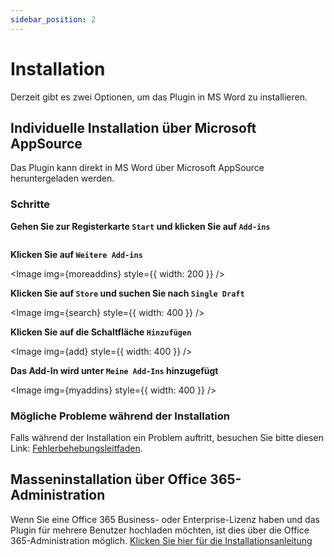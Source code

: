 ```yaml
---
sidebar_position: 2
---
```



# Installation

Derzeit gibt es zwei Optionen, um das Plugin in MS Word zu installieren.

## Individuelle Installation über Microsoft AppSource

Das Plugin kann direkt in MS Word über Microsoft AppSource heruntergeladen werden.

### Schritte

**Gehen Sie zur Registerkarte `Start` und klicken Sie auf `Add-ins`**

  <Image img={home} />

**Klicken Sie auf `Weitere Add-ins`**

  <Image img={moreaddins} style={{ width: 200 }} />

**Klicken Sie auf `Store` und suchen Sie nach `Single Draft`**

  <Image img={search} style={{ width: 400 }} />

**Klicken Sie auf die Schaltfläche `Hinzufügen`**

  <Image img={add} style={{ width: 400 }} />

**Das Add-In wird unter `Meine Add-Ins` hinzugefügt**

  <Image img={myaddins} style={{ width: 400 }} />

### Mögliche Probleme während der Installation

Falls während der Installation ein Problem auftritt, besuchen Sie bitte diesen Link:
[Fehlerbehebungsleitfaden](troubleshooting.mdx).

## Masseninstallation über Office 365-Administration

Wenn Sie eine Office 365 Business- oder Enterprise-Lizenz haben und das Plugin für 
mehrere Benutzer hochladen möchten, ist dies über die Office 365-Administration möglich.
[Klicken Sie hier für die Installationsanleitung](install365.mdx)
```
